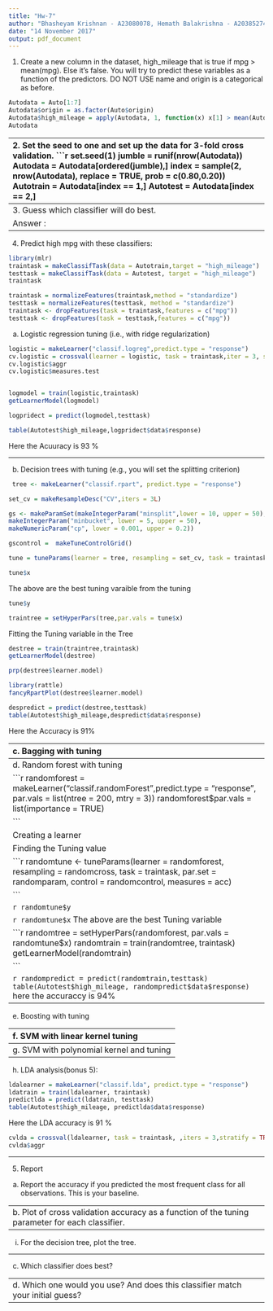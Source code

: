 ```yaml
---
title: "Hw-7"
author: "Bhasheyam Krishnan - A23080078, Hemath Balakrishna - A20385274"
date: "14 November 2017"
output: pdf_document
---
```

1. Create a new column in the dataset, high_mileage that is true if mpg > mean(mpg). Else it’s
false. You will try to predict these variables as a function of the predictors. DO NOT USE name
and origin is a categorical as before.

```r
Autodata = Auto[1:7]
Autodata$origin = as.factor(Auto$origin)
Autodata$high_mileage = apply(Autodata, 1, function(x) x[1] > mean(Autodata$mpg))
Autodata
```



-----------------------------------------------------------------------------------------------------------------
2. Set the seed to one and set up the data for 3-fold cross validation.
```r
set.seed(1)
jumble = runif(nrow(Autodata))
Autodata = Autodata[ordered(jumble),]
index = sample(2, nrow(Autodata), replace = TRUE, prob = c(0.80,0.20))
Autotrain = Autodata[index == 1,]
Autotest = Autodata[index == 2,]


```



-----------------------------------------------------------------------------------------------------------------
3. Guess which classifier will do best.

Answer :



-----------------------------------------------------------------------------------------------------------------
4. Predict high mpg with these classifiers:

```r
library(mlr)
traintask = makeClassifTask(data = Autotrain,target = "high_mileage")
testtask = makeClassifTask(data = Autotest, target = "high_mileage")
traintask

```
```r
traintask = normalizeFeatures(traintask,method = "standardize")
testtask = normalizeFeatures(testtask, method = "standardize")
traintask <- dropFeatures(task = traintask,features = c("mpg"))
testtask <- dropFeatures(task = testtask,features = c("mpg"))

```





a. Logistic regression tuning (i.e., with ridge regularization)
```r
logistic = makeLearner("classif.logreg",predict.type = "response")
cv.logistic = crossval(learner = logistic, task = traintask,iter = 3, stratify = TRUE,measures = acc,show.info = F)
cv.logistic$aggr
cv.logistic$measures.test
```

```r

```





```r
logmodel = train(logistic,traintask)
getLearnerModel(logmodel)
```
```r
logpridect = predict(logmodel,testtask)

table(Autotest$high_mileage,logpridect$data$response)
```
Here the Acuuracy is 93 %



-----------------------------------------------------------------------------------------------------------------

b. Decision trees with tuning (e.g., you will set the splitting criterion)

```r
 tree <- makeLearner("classif.rpart", predict.type = "response")
```

```r
set_cv = makeResampleDesc("CV",iters = 3L)

```


```r
gs <- makeParamSet(makeIntegerParam("minsplit",lower = 10, upper = 50),
makeIntegerParam("minbucket", lower = 5, upper = 50),
makeNumericParam("cp", lower = 0.001, upper = 0.2))
```

```r
gscontrol =  makeTuneControlGrid()
```
```r
tune = tuneParams(learner = tree, resampling = set_cv, task = traintask, par.set = gs, control = gscontrol, measures = acc)
```



```r
tune$x
```
The above are the best tuning varaible from the tuning
```r
tune$y

```
```r
traintree = setHyperPars(tree,par.vals = tune$x)
```

Fitting the Tuning variable in the Tree

```r
destree = train(traintree,traintask)
getLearnerModel(destree)
```
```r
prp(destree$learner.model)
```


```r
library(rattle)	
fancyRpartPlot(destree$learner.model)	
```


```r
despredict = predict(destree,testtask)
table(Autotest$high_mileage,despredict$data$response)
```

Here the Accuracy is 91%



-----------------------------------------------------------------------------------------------------------------
c. Bagging with tuning


```r

baglearn = makeLearner("classif.rpart")
bag = makeBaggingWrapper(baglearn, bw.iters = 50, bw.replace = TRUE, bw.size = 0.8, bw.feats = 3/4)
cvbag = makeResampleDesc("CV", iters = 10)
r = resample(learner = bag, task = traintask, resampling = cvbag, show.info = FALSE)
r$aggr
```
```r
bagparam = makeParamSet(makeDiscreteParam("mfinal",values= 15))
badcontrol = makeTuneControlGrid()
bagtune = tuneParams(learner = bag, task = traintask, resampling =set_cv,par.set = bagparam,control = badcontrol, measures = acc )
```



-----------------------------------------------------------------------------------------------------------------
d. Random forest with tuning


```r
randomforest = makeLearner("classif.randomForest",predict.type = "response", par.vals = list(ntree = 200, mtry = 3))
randomforest$par.vals = list(importance = TRUE)

```


Creating a learner
```r
randomparam <- makeParamSet(
makeIntegerParam("ntree",lower = 50, upper = 500),
makeIntegerParam("mtry", lower = 3, upper = 10),
makeIntegerParam("nodesize", lower = 10, upper = 50)
)
randomcontrol = makeTuneControlRandom(maxit = 50L)
randomcross = makeResampleDesc("CV",iter =  3L)
```


Finding the Tuning value

```r
randomtune <- tuneParams(learner = randomforest, resampling = randomcross, task = traintask, par.set = randomparam, control = randomcontrol, measures = acc)

```



```r
randomtune$y
```


```r
randomtune$x
```
The above are the best Tuning variable

```r
randomtree = setHyperPars(randomforest, par.vals = randomtune$x)
randomtrain = train(randomtree, traintask)
getLearnerModel(randomtrain)

```


```r
randompredict = predict(randomtrain,testtask)
table(Autotest$high_mileage, randompredict$data$response)
```
here the accuraccy is 94%
-----------------------------------------------------------------------------------------------------------------
e. Boosting with tuning




-----------------------------------------------------------------------------------------------------------------
f. SVM with linear kernel tuning

creating an learner , hyperparameter and Grid controller
```r
svmlearner = makeLearner("classif.ksvm", predict.type = "response")

svmparameter<- makeParamSet(
makeDiscreteParam("C", values = 2^c(-8,-4,-2,0)), #cost parameters
makeDiscreteParam("sigma", values = 2^c(-8,-4,0,4)) #RBF Kernel Parameter
)
svmcontrol = makeTuneControlGrid()
svmtune = tuneParams(svmlearner, task = traintask, resampling = randomcross, par.set  = svmparameter, control = svmcontrol, measures = acc)
```


```r
svmtune$y
```



```r
svmtune$x

```




```r
svmmodel = setHyperPars(svmlearner, par.vals  = svmtune$x)
svmtrain = train(svmmodel, traintask)
getLearnerModel(svmtrain)
```


```r
predictsvm = predict(svmtrain, testtask)
table (Autotest$high_mileage, predictsvm$data$response)
```
Same here the accuracy is also 94%

-----------------------------------------------------------------------------------------------------------------
g. SVM with polynomial kernel and tuning



-----------------------------------------------------------------------------------------------------------------

h. LDA analysis(bonus 5):
```r
ldalearner = makeLearner("classif.lda", predict.type = "response")
ldatrain = train(ldalearner, traintask)
predictlda = predict(ldatrain, testtask)
table(Autotest$high_mileage, predictlda$data$response)
```
Here the LDA accuracy is 91 %


```r
cvlda = crossval(ldalearner, task = traintask, ,iters = 3,stratify = TRUE,measures = acc,show.info = F)
cvlda$aggr
```





-----------------------------------------------------------------------------------------------------------------

5. Report
a. Report the accuracy if you predicted the most frequent class for all observations. This is
your baseline.






-----------------------------------------------------------------------------------------------------------------
b. Plot of cross validation accuracy as a function of the tuning parameter for each classifier.




-----------------------------------------------------------------------------------------------------------------

i. For the decision tree, plot the tree.




-----------------------------------------------------------------------------------------------------------------



c. Which classifier does best?




-----------------------------------------------------------------------------------------------------------------
d. Which one would you use? And does this classifier match your initial guess?












-----------------------------------------------------------------------------------------------------------------
